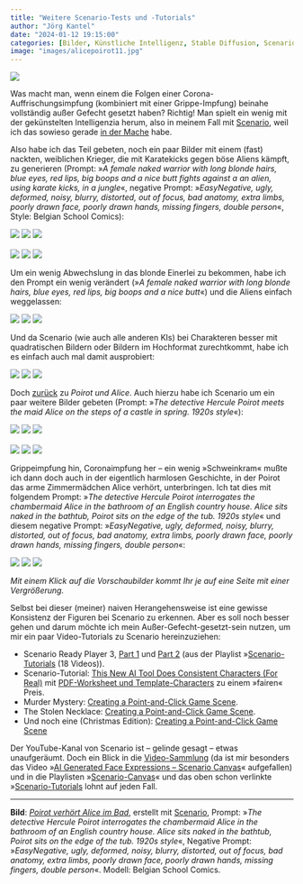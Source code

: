 ```yaml
---
title: "Weitere Scenario-Tests und -Tutorials"
author: "Jörg Kantel"
date: "2024-01-12 19:15:00"
categories: [Bilder, Künstliche Intelligenz, Stable Diffusion, Scenario]
image: "images/alicepoirot11.jpg"
---
```


[![](images/alicepoirot11-b.jpg)](https://www.flickr.com/photos/schockwellenreiter/53459455338/)

Was macht man, wenn einem die Folgen einer Corona-Auffrischungsimpfung (kombiniert mit einer Grippe-Impfung) beinahe vollständig außer Gefecht gesetzt haben? Richtig! Man spielt ein wenig mit der gekünstelten Intelligenzia herum, also in meinem Fall mit [Scenario](http://cognitiones.kantel-chaos-team.de/technikgeschichte/rechnerundnetze/scenario.html), weil ich das sowieso gerade [in der Mache](https://kantel.github.io/posts/2024011101_scenario/) habe.

Also habe ich das Teil gebeten, noch ein paar Bilder mit einem (fast) nackten, weiblichen Krieger, die mit Karatekicks gegen böse Aliens kämpft, zu generieren (Prompt: »*A female naked warrior with long blonde hairs, blue eyes, red lips, big boops and a nice butt fights against a an alien, using karate kicks, in a jungle*«, negative Prompt: »*EasyNegative, ugly, deformed, noisy, blurry, distorted, out of focus, bad anatomy, extra limbs, poorly drawn face, poorly drawn hands, missing fingers, double person*«, Style: Belgian School Comics):

[![](images/femalewarrior02.jpg)](https://www.flickr.com/photos/schockwellenreiter/53457934093/)&nbsp;[![](images/femalewarrior03.jpg)](https://www.flickr.com/photos/schockwellenreiter/53458214130/)&nbsp;[![](images/femalewarrior04.jpg)](https://www.flickr.com/photos/schockwellenreiter/53457932908/)<br /><br />
[![](images/femalewarrior05.jpg)](https://www.flickr.com/photos/schockwellenreiter/53457932613/)&nbsp;[![](images/femalewarrior06.jpg)](https://www.flickr.com/photos/schockwellenreiter/53458213345/)&nbsp;[![](images/femalewarrior07.jpg)](https://www.flickr.com/photos/schockwellenreiter/53457802456/)

Um ein wenig Abwechslung in das blonde Einerlei zu bekommen, habe ich den Prompt ein wenig verändert (»*A female naked warrior with long blonde hairs, blue eyes, red lips, big boops and a nice butt*«) und die Aliens einfach weggelassen:

[![](images/femalewarrior08.jpg)](https://www.flickr.com/photos/schockwellenreiter/53457928018/)&nbsp;[![](images/femalewarrior09.jpg)](https://www.flickr.com/photos/schockwellenreiter/53457927448/)&nbsp;[![](images/femalewarrior10.jpg)](https://www.flickr.com/photos/schockwellenreiter/53458207860/)

Und da Scenario (wie auch alle anderen KIs) bei Charakteren besser mit quadratischen Bildern oder Bildern im Hochformat zurechtkommt, habe ich es einfach auch mal damit ausprobiert:

[![](images/femalewarrior11.jpg)](https://www.flickr.com/photos/schockwellenreiter/53459288806/)&nbsp;[![](images/femalewarrior12.jpg)](https://www.flickr.com/photos/schockwellenreiter/53459422068/)&nbsp;[![](images/femalewarrior11.jpg)](https://www.flickr.com/photos/schockwellenreiter/53459288701/)

Doch [zurück](https://kantel.github.io/posts/2024011101_scenario/) zu *Poirot und Alice*. Auch hierzu habe ich Scenario um ein paar weitere Bilder gebeten (Prompt: »*The detective Hercule Poirot meets the maid Alice on the steps of a castle in spring. 1920s style*«):

[![](images/alicepoirot15.jpg)](https://www.flickr.com/photos/schockwellenreiter/53459463258/)&nbsp;[![](images/alicepoirot16.jpg)](https://www.flickr.com/photos/schockwellenreiter/53458409567/)&nbsp;[![](images/alicepoirot17.jpg)](https://www.flickr.com/photos/schockwellenreiter/53458409347/)<br /><br />
[![](images/alicepoirot18.jpg)](https://www.flickr.com/photos/schockwellenreiter/53459327146/)&nbsp;[![](images/alicepoirot19.jpg)](https://www.flickr.com/photos/schockwellenreiter/53458406672/)&nbsp;[![](images/alicepoirot20.jpg)](https://www.flickr.com/photos/schockwellenreiter/53459740210/)

Grippeimpfung hin, Coronaimpfung her -- ein wenig »Schweinkram« mußte ich dann doch auch in der eigentlich harmlosen Geschichte, in der Poirot das arme Zimmermädchen Alice verhört, unterbringen. Ich tat dies mit folgendem Prompt: »*The detective Hercule Poirot interrogates the chambermaid Alice in the bathroom of an English country house. Alice sits naked in the bathtub, Poirot sits on the edge of the tub. 1920s style*« und diesem negative Prompt: »*EasyNegative, ugly, deformed, noisy, blurry, distorted, out of focus, bad anatomy, extra limbs, poorly drawn face, poorly drawn hands, missing fingers, double person*«:

[![](images/alicepoirot10.jpg)](https://www.flickr.com/photos/schockwellenreiter/53458401422/)&nbsp;[![](images/alicepoirot12.jpg)](https://www.flickr.com/photos/schockwellenreiter/53459634549/)&nbsp;[![](images/alicepoirot13.jpg)](https://www.flickr.com/photos/schockwellenreiter/53459455273/)

*Mit einem Klick auf die Vorschaubilder kommt Ihr je auf eine Seite mit einer Vergrößerung.*

Selbst bei dieser (meiner) naiven Herangehensweise ist eine gewisse Konsistenz der Figuren bei Scenario zu erkennen. Aber es soll noch besser gehen und darum möchte ich mein Außer-Gefecht-gesetzt-sein nutzen, um mir ein paar Video-Tutorials zu Scenario hereinzuziehen:

- Scenario Ready Player 3, [Part 1](https://www.youtube.com/watch?v=tGSSUEe_nK8) und [Part 2](https://www.youtube.com/watch?v=1Jl14n1bkEc) (aus der Playlist »[Scenario-Tutorials](https://www.youtube.com/playlist?list=PLwO3lt08LXuTOLVPOuelWm4pA9FFDSvZ5) (18 Videos)).
- Scenario-Tutorial: [This New AI Tool Does Consistent Characters (For Real)](https://www.youtube.com/watch?v=v_FXC0iq1Sk) mit [PDF-Worksheet und Template-Characters](https://theoreticallymedia.gumroad.com/l/characters) zu einem »fairen« Preis.
- Murder Mystery: [Creating a Point-and-Click Game Scene](https://www.youtube.com/watch?v=-co2CLGsCpc).
- The Stolen Necklace: [Creating a Point-and-Click Game Scene](https://www.youtube.com/watch?v=0_KAF4TziUY).
- Und noch eine (Christmas Edition): [Creating a Point-and-Click Game Scene](https://www.youtube.com/watch?v=escLL8dRtq4)

Der YouTube-Kanal von Scenario ist -- gelinde gesagt -- etwas unaufgeräumt. Doch ein Blick in die [Video-Sammlung](https://www.youtube.com/@scenario_gg/videos) (da ist mir besonders das Video »[AI Generated Face Expressions -- Scenario Canvas](https://www.youtube.com/watch?v=WIty4yxoMEs)« aufgefallen) und in die Playlisten »[Scenario-Canvas](https://www.youtube.com/playlist?list=PLwO3lt08LXuQ2FmxBjrIdlwh19eAaQZzm)« und das oben schon verlinkte »[Scenario-Tutorials](https://www.youtube.com/playlist?list=PLwO3lt08LXuQ2FmxBjrIdlwh19eAaQZzm) lohnt auf jeden Fall.

---

**Bild**: *[Poirot verhört Alice im Bad](https://www.flickr.com/photos/schockwellenreiter/53459455338/)*, erstellt mit [Scenario](http://cognitiones.kantel-chaos-team.de/technikgeschichte/rechnerundnetze/scenario.html), Prompt: »*The detective Hercule Poirot interrogates the chambermaid Alice in the bathroom of an English country house. Alice sits naked in the bathtub, Poirot sits on the edge of the tub. 1920s style*«, Negative Prompt: »*EasyNegative, ugly, deformed, noisy, blurry, distorted, out of focus, bad anatomy, extra limbs, poorly drawn face, poorly drawn hands, missing fingers, double person*«. Modell: Belgian School Comics.

